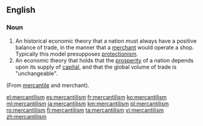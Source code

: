 ==English==

===Noun===
{{en-noun|~}}
{{wikipedia}}

#An historical economic theory that a nation must always have a positive balance of trade, in the manner that a [[merchant]] would operate a shop. Typically this model presupposes [[protectionism]].
#An economic theory that holds that the [[prosperity]] of a nation depends upon its supply of [[capital]], and that the global volume of trade is "unchangeable".{{cn}}

(From [[mercantile]] and merchant). 

[[el:mercantilism]]
[[es:mercantilism]]
[[fr:mercantilism]]
[[ko:mercantilism]]
[[ml:mercantilism]]
[[ja:mercantilism]]
[[km:mercantilism]]
[[pl:mercantilism]]
[[ro:mercantilism]]
[[fi:mercantilism]]
[[ta:mercantilism]]
[[vi:mercantilism]]
[[zh:mercantilism]]